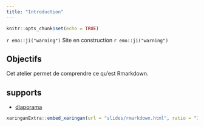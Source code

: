 ```yaml
---
title: "Introduction"
---
```


```r
knitr::opts_chunk$set(echo = TRUE)
```

`r emo::ji("warning")` Site en construction `r emo::ji("warning")`

## Objectifs

Cet atelier permet de comprendre ce qu'est Rmarkdown.

## supports

- [diaporama](slides/rmarkdown.html)

```r
xaringanExtra::embed_xaringan(url = "slides/rmarkdown.html", ratio = "16:9")
```
